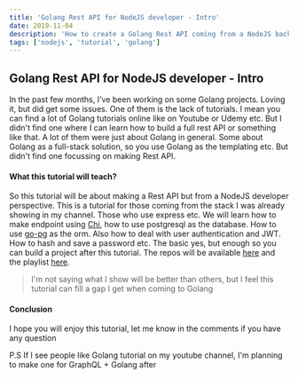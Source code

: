 ```yaml
---
title: 'Golang Rest API for NodeJS developer - Intro'
date: 2019-11-04
description: 'How to create a Golang Rest API coming from a NodeJS background'
tags: ['nodejs', 'tutorial', 'golang']
---
```



<Youtube videoId="Uuy9J33iG0E" />

## Golang Rest API for NodeJS developer - Intro

In the past few months, I've been working on some Golang projects. Loving it, but did get some issues. One of them is the lack of tutorials.
I mean you can find a lot of Golang tutorials online like on Youtube or Udemy etc.
But I didn't find one where I can learn how to build a full rest API or something like that.
A lot of them were just about Golang in general. Some about Golang as a full-stack solution, so you use Golang as the templating etc.
But didn't find one focussing on making Rest API.

#### What this tutorial will teach?

So this tutorial will be about making a Rest API but from a NodeJS developer perspective. This is a tutorial for those coming from the stack I was already showing in my channel. Those who use express etc.
We will learn how to make endpoint using [Chi](https://github.com/go-chi/chi), how to use postgresql as the database. How to use [go-pg](https://github.com/go-pg/pg) as the orm. Also how to deal with user authentication and JWT. How
to hash and save a password etc. The basic yes, but enough so you can build a project after this tutorial. The repos will be available [here](http://bit.ly/2qMyrBj) and the playlist [here](https://www.youtube.com/playlist?list=PLzQWIQOqeUSPFPVfticl-CsmUv82Gb5W-).

> I'm not saying what I show will be better than others, but I feel this tutorial can fill a gap I get when coming to Golang

#### Conclusion

I hope you will enjoy this tutorial, let me know in the comments if you have any question

P.S If I see people like Golang tutorial on my youtube channel, I'm planning to make one for GraphQL + Golang after

